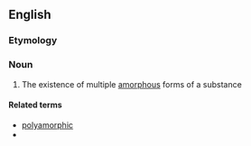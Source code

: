 ==English==

===Etymology===
{{prefix|en|poly|amorphism}}

===Noun===
{{wikipedia}}
{{en-noun|-}}

# {{lb|en|chemistry|physics}} The existence of multiple [[amorphous]] forms of a substance

====Related terms====
* [[polyamorphic]]
* {{l|en|polymorphism}}